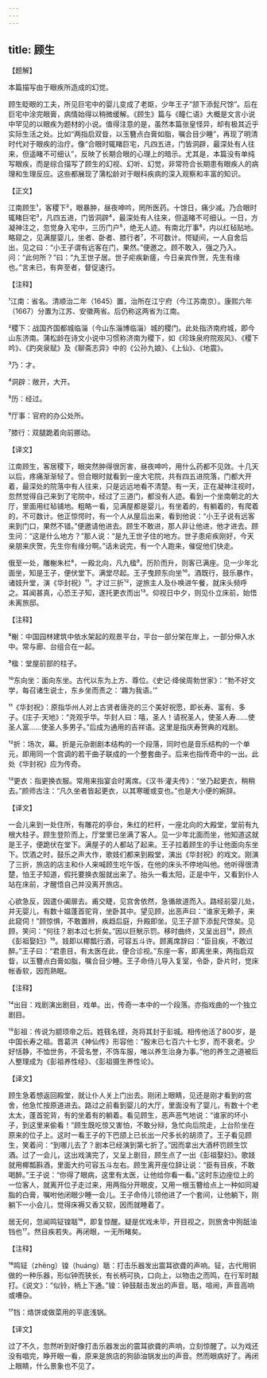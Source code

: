```yaml
---
---
---
```

title: 顾生
---




【题解】


本篇描写由于眼疾所造成的幻觉。

顾生眨眼的工夫，所见巨宅中的婴儿变成了老妪，少年王子“颔下添髭尺馀”。后在巨宅中涂完眼膏，病情始得以稍微缓解。《顾生》篇与《瞳仁语》大概是文言小说中罕见的以眼疾为题材的小说。值得注意的是，虽然本篇张皇怪异，却有极其近乎实际生活之处。比如“两指启双眥，以玉簪点白膏如脂，嘱合目少睡”，再现了明清时代对于眼疾的治疗。像“合眼时辄睹巨宅，凡四五进，门皆洞辟，最深处有人往来，但遥睹不可细认”，反映了长期合眼的心理上的暗示。尤其是，本篇没有单纯写眼疾，而是综合描写了顾生的幻视、幻听、幻觉，非常符合长期患有眼疾人的病理和生理反应。这些都展现了蒲松龄对于眼科疾病的深入观察和丰富的知识。

【正文】

江南顾生¹，客稷下²，眼暴肿，昼夜呻吟，罔所医药。十馀日，痛少减。乃合眼时辄睹巨宅³，凡四五进，门皆洞辟⁴，最深处有人往来，但遥睹不可细认。一日，方凝神注之，忽觉身入宅中，三历门户⁵，绝无人迹。有南北厅事⁶，内以红毡贴地。略窥之，见满屋婴儿，坐者、卧者、膝行者⁷，不可数计。愕疑间，一人自舍后出，见之曰：“小王子谓有远客在门，果然。”便邀之。顾不敢入，强之乃入。问：“此何所？”曰：“九王世子居。世子疟疾新瘥，今日亲宾作贺，先生有缘也。”言未已，有奔至者，督促速行。





【注释】


¹江南：省名。清顺治二年（1645）置，治所在江宁府（今江苏南京）。康熙六年（1667）分置为江苏、安徽两省。后仍称这两省为江南。

²稷下：战国齐国都城临淄（今山东淄博临淄）城的稷门。此处指济南府城，即今山东济南。蒲松龄在诗文小说中习惯称济南为稷下，如《珍珠泉府院观风》、《稷下吟》、《趵突泉赋》及《聊斋志异》中的《公孙九娘》、《上仙》、《地震》。

³乃：才。

⁴洞辟：敞开，大开。

⁵历：经过。

⁶厅事：官府的办公处所。

⁷膝行：双腿跪着向前挪动。





【译文】


江南顾生，客居稷下，眼突然肿得很厉害，昼夜呻吟，用什么药都不见效。十几天以后，疼痛渐渐轻了。但合眼时就看到一座大宅院，共有四五进院落，门都大开着，最深处的院落中有人往来，只是远远地看不清楚。有一天，正在凝神注视时，忽然觉得自己来到了宅院中，经过了三道门，都没有人迹。看到一个坐南朝北的大厅，里面用红毡铺地。粗略一看，见满屋都是婴儿，有坐着的，有躺着的，有爬着的，不可数计。他正惊愕时，有一个人从屋后出来，看到他说：“小王子说有远客来到门口，果然不错。”便邀请他进去。顾生不敢进，那人非让他进，他才进去。顾生问：“这是什么地方？”那人说：“是九王世子住的地方。世子患疟疾刚好，今天亲朋来庆贺，先生你有缘分啊。”话未说完，有一个人跑来，催促他们快走。

俄至一处，雕榭朱栏⁸，一殿北向，凡九楹⁹。历阶而升，则客已满座。见一少年北面坐，知是王子，便伏堂下。满堂尽起。王子曳顾东向坐¹⁰。酒既行，鼓乐暴作，诸妓升堂，演《华封祝》¹¹。才过三折¹²，逆旅主人及仆唤进午餐，就床头频呼之。耳闻甚真，心恐王子知，遂托更衣而出¹³。仰视日中夕，则见仆立床前，始悟未离旅邸。





【注释】


⁸榭：中国园林建筑中依水架起的观景平台，平台一部分架在岸上，一部分伸入水中。常与廊、台组合在一起。

⁹楹：堂屋前部的柱子。

¹⁰东向坐：面向东坐。古代以东为上方、尊位。《史记·绛侯周勃世家》：“勃不好文学，每召诸生说士，东乡坐而责之：‘趣为我语。’”

¹¹《华封祝》：原指华州人对上古贤者唐尧的三个美好祝愿，即长寿、富有、多子。《庄子·天地》：“尧观乎华。华封人曰：嘻，圣人！请祝圣人，使圣人寿……使圣人富……使圣人多男子。”后成为通用的吉祥语。这里是指庆寿贺典的戏剧。

¹²折：场次，幕。折是元杂剧剧本结构的一个段落，同时也是音乐结构的一个单元，即用同一个宫调的若干曲子联成的一个整套曲子。后来也指传奇中的一出。此处《华封祝》应为传奇。

¹³更衣：指更换衣服。常用来指宴会时离席。《汉书·灌夫传》：“坐乃起更衣，稍稍去。”颜师古注：“凡久坐者皆起更衣，以其寒暖或变也。”也是大小便的婉辞。





【译文】


一会儿来到一处住所，有雕花的亭台，朱红的栏杆，一座北向的大殿堂，堂前有九根大柱子。顾生登阶而上，厅堂里已坐满了客人。见一少年北面而坐，他知道这就是王子，便跪伏在堂下。满屋子的人都站了起来。王子拉着顾生的手让他面向东坐下。饮酒之时，鼓乐之声大作，歌妓们都来到殿堂，演出《华封祝》的戏文。刚演了三折，旅店的店主和仆人来喊顾生吃午饭，在他的床头不停地叫他。他听得很清楚，怕王子知道，假托要换衣服就出来了。抬头一看太阳，正是中午，又看到仆人站在床前，才醒悟自己并没离开旅店。

心欲急反，因遣仆阖扉去。甫交睫，见宫舍依然，急循故道而入。路经前婴儿处，并无婴儿，有数十媪蓬首驼背，坐卧其中。望见顾，出恶声曰：“谁家无赖子，来此窥伺！”顾惊惧，不敢置辨，疾趋后庭，升殿即坐。见王子颔下添髭尺馀矣。见顾，笑问：“何往？剧本过七折矣。”因以巨觥示罚。移时曲终，又呈出目¹⁴，顾点《彭祖娶妇》¹⁵。妓即以椰瓢行酒，可容五斗许。顾离席辞曰：“臣目疾，不敢过醉。”王子曰：“君患目，有太医在此，便合诊视。”东座一客，即离坐来，两指启双眥，以玉簪点白膏如脂，嘱合目少睡。王子命侍儿导入复室，令卧，卧片时，觉床帐香软，因而熟眠。





【注释】


¹⁴出目：戏剧演出剧目，戏单。出，传奇一本中的一个段落。亦指戏曲的一个独立剧目。

¹⁵彭祖：传说为颛顼帝之后。姓篯名铿，尧将其封于彭城。相传他活了800岁，是中国长寿之祖。晋葛洪《神仙传》形容他：“殷末已七百六十七岁，而不衰老。少好恬静，不恤世务，不营名誉，不饰车服，唯以养生治身为事。”他的养生之道被后人整理成为《彭祖养性经》、《彭祖摄生养性论》。





【译文】


顾生急着想返回殿堂，就让仆人关上门出去。刚闭上眼睛，见还是刚才看到的宫舍，他急忙按原道进去。路过之前看到婴儿的大厅，里面没有了婴儿，有数十个老太太，蓬首驼背，有的坐着有的躺着。看见顾生，恶声恶气地说：“谁家的坏小子，到这里来偷看！”顾生既吃惊又害怕，不敢分辩，急忙向后院走，上台阶坐在原来的位子上。这时一看王子的下巴颌上已长出一尺多长的胡须了。王子看见顾生，笑着问：“到哪儿去了？剧本已经演到第七折了。”因而拿出大酒杯罚顾生饮酒。过了一会儿，这出戏演完了，又呈上剧目，顾生点了一出《彭祖娶妇》。歌妓就用椰瓢斟酒，里面大约可容五斗左右。顾生离开座位辞让说：“臣有目疾，不敢喝醉。”王子说：“你得了眼病，这里有太医，让他给你看一看。”这时东边座位上的一位客人，就离开位子走过来，用两指分开眼皮，又用一根玉簪给点上一种如同凝脂的白膏，嘱咐他闭眼少睡一会儿。王子命侍儿领他进了一个套间，让他躺下，刚躺下一小会儿，觉得床褥又香又软，因而就睡着了。

居无何，忽闻鸣钲锽聒¹⁶，即复惊醒。疑是优戏未毕，开目视之，则旅舍中狗舐油铛也¹⁷。然目疾若失。再闭眼，一无所睹矣。





【注释】


¹⁶鸣钲（zhēng）锽（huáng）聒：打击乐器发出震耳欲聋的声响。钲，古代用铜做的一种乐器，形似钟而狭长，有长柄可执，口向上，以物击之而鸣，在行军时敲打。《说文》：“似铃，柄上下通。”锽：钟鼓敲击发出的声音。聒，喧闹，声音高响或嘈杂。

¹⁷铛：烙饼或做菜用的平底浅锅。





【译文】


过了不久，忽然听到好像打击乐器发出的震耳欲聋的声响，立刻惊醒了。以为戏还没有唱完，睁开眼一看，原来是旅店的狗舔油锅发出的声音。然而眼病好了。再闭上眼睛，什么景象也不见了。
